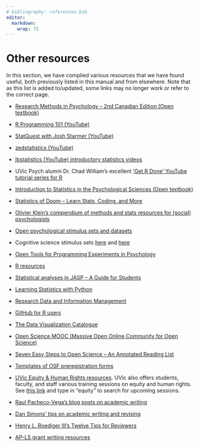 ```yaml
---
# bibliography: references.bib
editor: 
  markdown: 
    wrap: 72
---
```


# Other resources

In this section, we have complied various resources that we have found
useful, both previously listed in this manual and from elsewhere. Note
that as this list is added to/updated, some links may no longer work or
refer to the correct page.

-   [Research Methods in Psychology -- 2nd Canadian Edition (Open
    textbook)](https://opentextbc.ca/researchmethods/)

-   [R Programming 101
    (YouTube)](https://www.youtube.com/@RProgramming101)

-   [StatQuest with Josh Starmer
    (YouTube)](https://www.youtube.com/@statquest)

-   [zedstatistics (YouTube)](https://www.youtube.com/@zedstatistics)

-   [jbstatistics (YouTube) introductory statistics
    videos](https://www.youtube.com/@jbstatistics)

-   UVic Psych alumni Dr. Chad William's excellent ['Get R Done' YouTube
    tutorial series for R](https://www.youtube.com/@ChadCWilliams)

-   [Introduction to Statistics in the Psychological Sciences (Open
    textbook)](https://open.umn.edu/opentextbooks/textbooks/709)

-   [Statistics of Doom -- Learn Stats, Coding, and
    More](https://statisticsofdoom.com/)

-   [Olivier Klein's compendium of methods and stats resources for
    (social)
    psychologists](https://cescup.ulb.be/a-compendium-of-useful-stats-pages-for-social-psychologists/#Power)

-   [Open psychological stimulus sets and
    datasets](https://docs.google.com/spreadsheets/d/1ejOJTNTL5ApCuGTUciV0REEEAqvhI2Rd2FCoj7afops/edit#gid=0)

-   Cognitive science stimulus sets
    [here](https://www.cogsci.nl/stimulus-sets) and
    [here](https://sites.temple.edu/cnltu/useful-links/stimuli/)

-   [Open Tools for Programming Experiments in
    Psychology](https://osf.io/xvrc8/)

-   [R
    resources](https://docs.google.com/document/d/1qtdiLbU32F_AVNRlF7d23wvPSgTCYqr5TFeBwbncPcw/edit)

-   [Statistical analyses in JASP -- A Guide for
    Students](https://static.jasp-stats.org/Statistical%20Analysis%20in%20JASP%20-%20A%20Students%20Guide%20v1.0.pdf)

-   [Learning Statistics with
    Python](https://ethanweed.github.io/pythonbook/landingpage.html)

-   [Research Data and Information
    Management](https://www.jcu.edu.au/rdim)

-   [GitHub for R users](https://happygitwithr.com/)

-   [The Data Visualization
    Catalogue](https://datavizcatalogue.com/index.html)

-   [Open Science MOOC (Massive Open Online Community for Open
    Science)](https://open.umn.edu/opentextbooks/textbooks/709)

-   [Seven Easy Steps to Open Science -- An Annotated Reading
    List](https://econtent.hogrefe.com/doi/full/10.1027/2151-2604/a000387)

-   [Templates of OSF preregistration forms](https://osf.io/zab38/)

-   [UVic Equity & Human Rights resources](https://www.uvic.ca/equity/). UVic also offers students, faculty, and staff various training sessions on equity and human rights. See [this link](https://learningcentral.uvic.ca/gen/f?p=124:1:2666691630166) and type in "equity" to search for upcoming sessions.

-   [Raul Pacheco-Vega's blog posts on academic
    writing](http://www.raulpacheco.org/category/writing/)

-   [Dan Simons' tips on academic writing and
    revising](http://www.dansimons.com/resources/writing_tips.html)

-   [Henry L. Roediger III's Twelve Tips for
    Reviewers](https://www.psychologicalscience.org/observer/twelve-tips-for-reviewers)

-   [AP-LS grant writing
    resources](https://www.apadivisions.org/division-41/awards/grant-writing)
